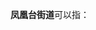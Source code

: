 '''凤凰台街道'''可以指：
{{PRC admin/disambig|37/06/02/005/000|41/01/05/013/000}}
{{disambig|cat=五字乡级行政区划-街道名消歧义}}